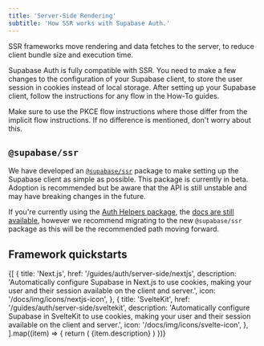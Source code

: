 ```yaml
---
title: 'Server-Side Rendering'
subtitle: 'How SSR works with Supabase Auth.'
---
```


SSR frameworks move rendering and data fetches to the server, to reduce client bundle size and execution time.

Supabase Auth is fully compatible with SSR. You need to make a few changes to the configuration of your Supabase client, to store the user session in cookies instead of local storage. After setting up your Supabase client, follow the instructions for any flow in the How-To guides.

<Admonition type="tip">

Make sure to use the PKCE flow instructions where those differ from the implicit flow instructions. If no difference is mentioned, don't worry about this.

</Admonition>

## `@supabase/ssr`

We have developed an [`@supabase/ssr`](https://www.npmjs.com/package/@supabase/ssr) package to make setting up the Supabase client as simple as possible. This package is currently in beta. Adoption is recommended but be aware that the API is still unstable and may have breaking changes in the future.

<Admonition type="tip">

If you're currently using the [Auth Helpers package](https://github.com/supabase/auth-helpers), the [docs are still available](/docs/guides/auth/auth-helpers), however we recommend migrating to the new `@supabase/ssr` package as this will be the recommended path moving forward.

</Admonition>

## Framework quickstarts

<div className="grid grid-cols-[repeat(auto-fit,minmax(300px,1fr))] gap-6 mb-6 not-prose">
  {[
    {
      title: 'Next.js',
      href: '/guides/auth/server-side/nextjs',
      description:
        'Automatically configure Supabase in Next.js to use cookies, making your user and their session available on the client and server.',
      icon: '/docs/img/icons/nextjs-icon',
    },
    {
      title: 'SvelteKit',
      href: '/guides/auth/server-side/sveltekit',
      description:
        'Automatically configure Supabase in SvelteKit to use cookies, making your user and their session available on the client and server.',
      icon: '/docs/img/icons/svelte-icon',
    },
  ].map((item) => {
    return (
      <Link href={`${item.href}`} key={item.title} passHref>
        <GlassPanel title={item.title} background={false} icon={item.icon}>
          {item.description}
        </GlassPanel>
      </Link>
    )
  })}
</div>
